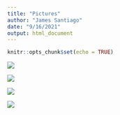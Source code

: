 ```yaml
---
title: "Pictures"
author: "James Santiago"
date: "9/16/2021"
output: html_document
---
```


```r
knitr::opts_chunk$set(echo = TRUE)
```

<div class="col-sm-3">
![](images/Image2.jpg)

![](images/Image7.jpg)

![](images/PinPod.png)

![](images/Tomato.jpg)

